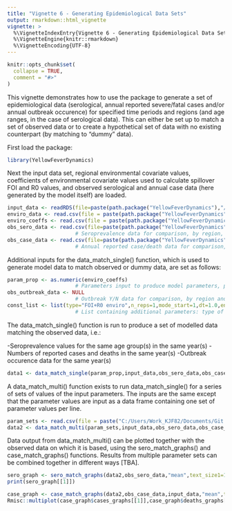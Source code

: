 ```yaml
---
title: "Vignette 6 - Generating Epidemiological Data Sets"
output: rmarkdown::html_vignette
vignette: >
  %\VignetteIndexEntry{Vignette 6 - Generating Epidemiological Data Sets}
  %\VignetteEngine{knitr::rmarkdown}
  %\VignetteEncoding{UTF-8}
---
```


```r
knitr::opts_chunk$set(
  collapse = TRUE,
  comment = "#>"
)
```

This vignette demonstrates how to use the package to generate a set of epidemiological data (serological, annual reported severe/fatal cases and/or annual outbreak occurence) for specified time periods and regions (and age ranges, in the case of serological data). This can either be set up to match a set of observed data or to create a hypothetical set of data with no existing counterpart (by matching to "dummy" data).

First load the package:

```r
library(YellowFeverDynamics)
```

Next the input data set, regional environmental covariate values, coefficients of environmental covariate values used to calculate spillover FOI and R0 values, and observed serological and annual case data (here generated by the model itself) are loaded.

```r
input_data <- readRDS(file=paste(path.package("YellowFeverDynamics"),"/exdata/input_data_example.Rds",sep=""))
enviro_data <- read.csv(file = paste(path.package("YellowFeverDynamics"),"/exdata/enviro_data_example.csv",sep = ""),header = TRUE)
enviro_coeffs <- read.csv(file = paste(path.package("YellowFeverDynamics"),"/exdata/enviro_coeffs_example.csv",sep = ""),header = TRUE)
obs_sero_data <- read.csv(file=paste(path.package("YellowFeverDynamics"),"/exdata/sero_data_example_single.csv",sep=""),header=TRUE)    
                      # Seroprevalence data for comparison, by region, year & age group, in format no. samples/no. positives
obs_case_data <- read.csv(file=paste(path.package("YellowFeverDynamics"),"/exdata/case_data_example_single.csv",sep=""),header=TRUE)    
                      # Annual reported case/death data for comparison, by region and year, in format no. cases/no. deaths
```

Additional inputs for the data_match_single() function, which is used to generate model data to match observed or dummy data, are set as follows:

```r
param_prop <- as.numeric(enviro_coeffs)
                      # Parameters input to produce model parameters, potentially including spillover FOI and R0 by region, severe and fatal case reporting probability
obs_outbreak_data <- NULL
                      # Outbreak Y/N data for comparison, by region and year, in format 0 = no outbreaks, 1 = 1 or more outbreak(s) (here simply set to NULL)
const_list <- list(type="FOI+R0 enviro",n_reps=1,mode_start=1,dt=1.0,enviro_data=enviro_data,R0_fixed_values=NULL,vaccine_efficacy=1.0,p_rep_severe=0.05,p_rep_death=0.1)
                      # List containing additional parameters: type of parameter set used to calculate spillover FOI and R0 (here calculated from environmental covariates), number of repetitions for which to run model and obtain average outputs, environmental covariate data, fixed R0 values by region used when R0 is not a variable, and values of vaccine efficacy and severe and fatal case reporting probability used when these are not variables set via param_prop
```

The data_match_single() function is run to produce a set of modelled data matching the observed data, i.e.:

-Seroprevalence values for the same age group(s) in the same year(s)
-Numbers of reported cases and deaths in the same year(s)
-Outbreak occurence data for the same year(s)

```r
data1 <- data_match_single(param_prop,input_data,obs_sero_data,obs_case_data,obs_outbreak_data,const_list)
```

A data_match_multi() function exists to run data_match_single() for a series of sets of values of the input parameters. The inputs are the same except that the parameter values are input as a data frame containing one set of parameter values per line. 

```r
param_sets <- read.csv(file = paste("C:/Users/Work_KJF82/Documents/Git repositories/YellowFeverDynamics/inst/exdata/enviro_coeffs_example2.csv",sep = ""),header = TRUE)
data2 <- data_match_multi(param_sets,input_data,obs_sero_data,obs_case_data,obs_outbreak_data,const_list)
```

Data output from data_match_multi() can be plotted together with the observed data on which it is based, using the sero_match_graphs() and case_match_graphs() functions. Results from multiple parameter sets can be combined together in different ways [TBA].

```r
sero_graph <- sero_match_graphs(data2,obs_sero_data,"mean",text_size1=10)
print(sero_graph[[1]])
```


```r
case_graph <- case_match_graphs(data2,obs_case_data,input_data,"mean",text_size1=10)
Rmisc::multiplot(case_graph$cases_graphs[[1]],case_graph$deaths_graphs[[1]])
```
